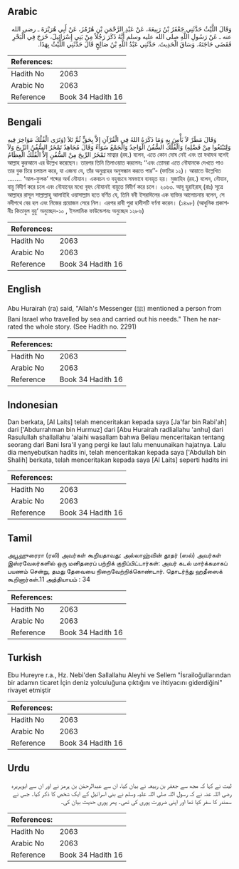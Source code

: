 ## Arabic


<div dir="rtl" lang="ar" style={{fontSize:'larger',backgroundColor:'#f8f9fa',padding:20}}>
وَقَالَ اللَّيْثُ حَدَّثَنِي جَعْفَرُ بْنُ رَبِيعَةَ، عَنْ عَبْدِ الرَّحْمَنِ بْنِ هُرْمُزَ، عَنْ أَبِي هُرَيْرَةَ ـ رضى الله عنه ـ عَنْ رَسُولِ اللَّهِ صلى الله عليه وسلم أَنَّهُ ذَكَرَ رَجُلاً مِنْ بَنِي إِسْرَائِيلَ، خَرَجَ فِي الْبَحْرِ فَقَضَى حَاجَتَهُ‏.‏ وَسَاقَ الْحَدِيثَ‏.‏ حَدَّثَنِي عَبْدُ اللَّهِ بْنُ صَالِحٍ قَالَ حَدَّثَنِي اللَّيْثُ بِهَذَا‏.‏
</div>
<div style={{backgroundColor:'#f8f9fa',padding:20, marginBottom: 10}}><table> <thead> <tr> <th>References:</th> <th></th> </tr> </thead> <tbody><tr><td>Hadith No</td><td>2063</td></tr><tr><td>Arabic No</td><td>2063</td></tr><tr><td>Reference</td><td>Book 34 Hadith 16</td></tr></tbody></table></div>

## Bengali


<div dir="ltr" lang="bn" style={{fontSize:'larger',backgroundColor:'#f8f9fa',padding:20}}>
وَقَالَ مَطَرٌ لاَ بَأْسَ بِهِ وَمَا ذَكَرَهُ اللهُ فِي الْقُرْآنِ إِلاَّ بِحَقٍّ ثُمَّ تَلاَ (وَتَرَى الْفُلْكَ مَوَاخِرَ فِيهِ وَلِتَبْتَغُوا مِنْ فَضْلِهِ) وَالْفُلْكُ السُّفُنُ الْوَاحِدُ وَالْجَمْعُ سَوَاءٌ وَقَالَ مُجَاهِدٌ تَمْخَرُ السُّفُنُ الرِّيحَ وَلاَ تَمْخَرُ الرِّيحَ مِنْ السُّفُنِ إِلاَّ الْفُلْكُ الْعِظَامُ মাত্বার (রহ.) বলেন, এতে কোন দোষ নেই এবং তা যথাযথ বলেই আল্লাহ কুরআনে এর উল্লেখ করেছেন। তারপর তিনি তিলাওয়াত করলেনঃ ‘‘এবং তোমরা এতে নৌযানকে দেখতে পাও তার বুক চিরে চলাচল করে, যা এজন্য যে, তাঁর অনুগ্রহের অনুসন্ধান করতে পার’’- (ফাতির ১২)। আয়াতে উল্লেখিত ........ ‘আল-ফুলক’ শব্দের অর্থ নৌযান। একবচন ও বহুবচনে সমভাবে ব্যবহৃত হয়। মুজাহিদ (রহ.) বলেন, নৌযান, বায়ু বিদীর্ণ করে চলে এবং নৌযানের মধ্যে বৃহৎ নৌযানই বায়ুতে বিদীর্ণ করে চলে। ২০৬৩. আবূ হুরাইরাহ্ (রাঃ) সূত্রে আল্লাহর রাসূল সাল্লাল্লাহু আলাইহি ওয়াসাল্লাম হতে বর্ণিত যে, তিনি বনী ইসরাঈলের এক ব্যক্তির আলোচনায় বলেন, সে নদীপথে বের হল এবং নিজের প্রয়োজন সেরে নিল। এরপর রাবী পুরা হাদীসটি বর্ণনা করেন। (১৪৯৮) (আধুনিক প্রকাশনীঃ কিতাবুল বুয়ু‘ অনুচ্ছেদ-১০ , ইসলামিক ফাউন্ডেশনঃ অনুচ্ছেদ ১২৮৬)
</div>
<div style={{backgroundColor:'#f8f9fa',padding:20, marginBottom: 10}}><table> <thead> <tr> <th>References:</th> <th></th> </tr> </thead> <tbody><tr><td>Hadith No</td><td>2063</td></tr><tr><td>Arabic No</td><td>2063</td></tr><tr><td>Reference</td><td>Book 34 Hadith 16</td></tr></tbody></table></div>

## English


<div dir="ltr" lang="en" style={{fontSize:'larger',backgroundColor:'#f8f9fa',padding:20}}>
Abu Hurairah (ra) said, "Allah's Messenger (ﷺ) mentioned a person from Bani Israel who travelled by sea and carried out his needs." Then he narrated the whole story. (See Hadith no. 2291)
</div>
<div style={{backgroundColor:'#f8f9fa',padding:20, marginBottom: 10}}><table> <thead> <tr> <th>References:</th> <th></th> </tr> </thead> <tbody><tr><td>Hadith No</td><td>2063</td></tr><tr><td>Arabic No</td><td>2063</td></tr><tr><td>Reference</td><td>Book 34 Hadith 16</td></tr></tbody></table></div>

## Indonesian


<div dir="ltr" lang="id" style={{fontSize:'larger',backgroundColor:'#f8f9fa',padding:20}}>
Dan berkata, [Al Laits] telah menceritakan kepada saya [Ja'far bin Rabi'ah] dari ['Abdurrahman bin Hurmuz] dari [Abu Hurairah radliallahu 'anhu] dari Rasulullah shallallahu 'alaihi wasallam bahwa Beliau menceritakan tentang seorang dari Bani Isra'il yang pergi ke laut lalu menuunaikan hajatnya. Lalu dia menyebutkan hadits ini, telah menceritakan kepada saya ['Abdullah bin Shalih] berkata, telah menceritakan kepada saya [Al Laits] seperti hadits ini
</div>
<div style={{backgroundColor:'#f8f9fa',padding:20, marginBottom: 10}}><table> <thead> <tr> <th>References:</th> <th></th> </tr> </thead> <tbody><tr><td>Hadith No</td><td>2063</td></tr><tr><td>Arabic No</td><td>2063</td></tr><tr><td>Reference</td><td>Book 34 Hadith 16</td></tr></tbody></table></div>

## Tamil


<div dir="ltr" lang="ta" style={{fontSize:'larger',backgroundColor:'#f8f9fa',padding:20}}>
அபூஹுரைரா (ரலி) அவர்கள் கூறியதாவது: அல்லாஹ்வின் தூதர் (ஸல்) அவர்கள் இஸ்ரவேலர்களில் ஒரு மனிதரைப் பற்றிக் குறிப்பிட்டார்கள்: அவர் கடல் மார்க்கமாகப் பயணம் சென்று, தமது தேவையை நிறைவேற்றிக்கொண்டார். தொடர்ந்து ஹதீஸைக் கூறினார்கள்.11 அத்தியாயம் : 34
</div>
<div style={{backgroundColor:'#f8f9fa',padding:20, marginBottom: 10}}><table> <thead> <tr> <th>References:</th> <th></th> </tr> </thead> <tbody><tr><td>Hadith No</td><td>2063</td></tr><tr><td>Arabic No</td><td>2063</td></tr><tr><td>Reference</td><td>Book 34 Hadith 16</td></tr></tbody></table></div>

## Turkish


<div dir="ltr" lang="tr" style={{fontSize:'larger',backgroundColor:'#f8f9fa',padding:20}}>
Ebu Hureyre r.a., Hz. Nebi'den Sallallahu Aleyhi ve Sellem "İsrailoğullarından bir adamın ticaret İçin deniz yolculuğuna çıktığını ve ihtiyacını giderdiğini" rivayet etmiştir
</div>
<div style={{backgroundColor:'#f8f9fa',padding:20, marginBottom: 10}}><table> <thead> <tr> <th>References:</th> <th></th> </tr> </thead> <tbody><tr><td>Hadith No</td><td>2063</td></tr><tr><td>Arabic No</td><td>2063</td></tr><tr><td>Reference</td><td>Book 34 Hadith 16</td></tr></tbody></table></div>

## Urdu


<div dir="rtl" lang="ur" style={{fontSize:'larger',backgroundColor:'#f8f9fa',padding:20}}>
لیث نے کہا کہ مجھ سے جعفر بن ربیعہ نے بیان کیا، ان سے عبدالرحمٰن بن ہرمز نے اور ان سے ابوہریرہ رضی اللہ عنہ نے کہ رسول اللہ صلی اللہ علیہ وسلم نے بنی اسرائیل کے ایک شخص کا ذکر کیا۔ جس نے سمندر کا سفر کیا تھا اور اپنی ضرورت پوری کی تھی۔ پھر پوری حدیث بیان کی۔
</div>
<div style={{backgroundColor:'#f8f9fa',padding:20, marginBottom: 10}}><table> <thead> <tr> <th>References:</th> <th></th> </tr> </thead> <tbody><tr><td>Hadith No</td><td>2063</td></tr><tr><td>Arabic No</td><td>2063</td></tr><tr><td>Reference</td><td>Book 34 Hadith 16</td></tr></tbody></table></div>